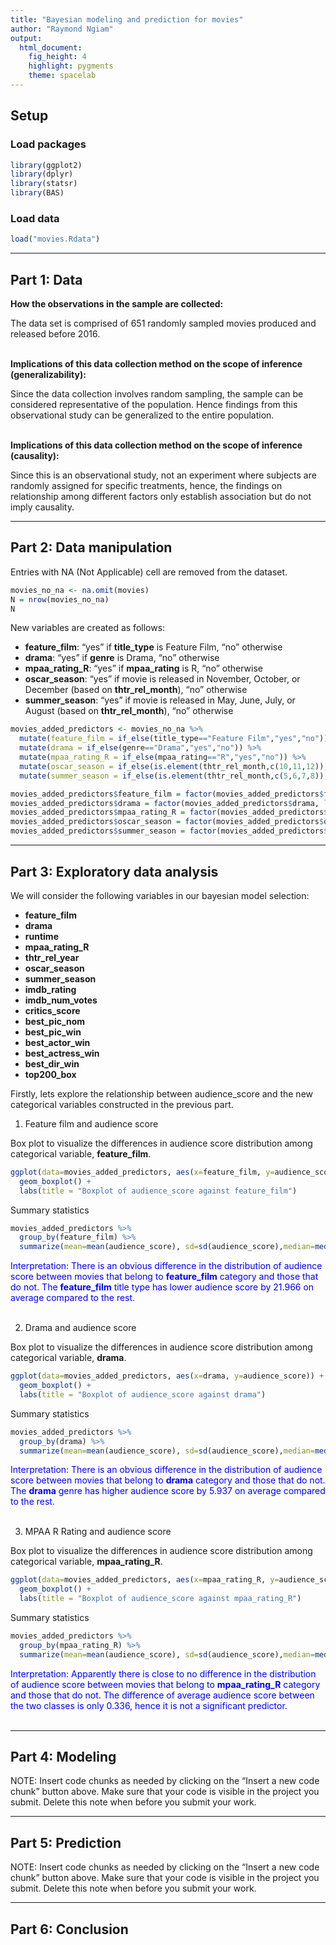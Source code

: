 ```yaml
---
title: "Bayesian modeling and prediction for movies"
author: "Raymond Ngiam"
output: 
  html_document: 
    fig_height: 4
    highlight: pygments
    theme: spacelab
---
```


## Setup

### Load packages

```r
library(ggplot2)
library(dplyr)
library(statsr)
library(BAS)
```

### Load data

```r
load("movies.Rdata")
```



* * *

## Part 1: Data

**How the observations in the sample are collected:**

The data set is comprised of 651 randomly sampled movies produced and released before 2016.
<br></br>

**Implications of this data collection method on the scope of inference (generalizability):**

Since the data collection involves random sampling, the sample can be considered representative of the population. Hence findings from this observational study can be generalized to the entire population.
<br></br>

**Implications of this data collection method on the scope of inference (causality):**

Since this is an observational study, not an experiment where subjects are randomly assigned for specific treatments, hence, the findings on relationship among different factors only establish association but do not imply causality.

* * *

## Part 2: Data manipulation

Entries with NA (Not Applicable) cell are removed from the dataset.
```r
movies_no_na <- na.omit(movies)
N = nrow(movies_no_na)
N
```

New variables are created as follows:

+ **feature_film**: "yes" if **title_type** is Feature Film, "no" otherwise
+ **drama**: "yes" if **genre** is Drama, "no" otherwise
+ **mpaa_rating_R**: "yes" if **mpaa_rating** is R, "no" otherwise
+ **oscar_season**: "yes" if movie is released in November, October, or December (based on **thtr_rel_month**), "no" otherwise
+ **summer_season**: "yes" if movie is released in May, June, July, or August (based on **thtr_rel_month**), "no" otherwise 

```r
movies_added_predictors <- movies_no_na %>%
  mutate(feature_film = if_else(title_type=="Feature Film","yes","no")) %>%
  mutate(drama = if_else(genre=="Drama","yes","no")) %>%
  mutate(mpaa_rating_R = if_else(mpaa_rating=="R","yes","no")) %>%
  mutate(oscar_season = if_else(is.element(thtr_rel_month,c(10,11,12)),"yes","no")) %>%
  mutate(summer_season = if_else(is.element(thtr_rel_month,c(5,6,7,8)),"yes","no"))

movies_added_predictors$feature_film = factor(movies_added_predictors$feature_film, levels = c("yes", "no"))
movies_added_predictors$drama = factor(movies_added_predictors$drama, levels = c("yes", "no"))
movies_added_predictors$mpaa_rating_R = factor(movies_added_predictors$mpaa_rating_R, levels = c("yes", "no"))
movies_added_predictors$oscar_season = factor(movies_added_predictors$oscar_season, levels = c("yes", "no"))
movies_added_predictors$summer_season = factor(movies_added_predictors$summer_season, levels = c("yes", "no"))
```

* * *

## Part 3: Exploratory data analysis

We will consider the following variables in our bayesian model selection:

+ **feature_film**
+ **drama**
+ **runtime**
+ **mpaa_rating_R**
+ **thtr_rel_year**
+ **oscar_season**
+ **summer_season**
+ **imdb_rating**
+ **imdb_num_votes**
+ **critics_score**
+ **best_pic_nom**
+ **best_pic_win**
+ **best_actor_win**
+ **best_actress_win**
+ **best_dir_win**
+ **top200_box**

Firstly, lets explore the relationship between audience_score and the new categorical variables constructed in the previous part.

1) Feature film and audience score

Box plot to visualize the differences in audience score distribution among categorical variable, **feature_film**.
```r
ggplot(data=movies_added_predictors, aes(x=feature_film, y=audience_score)) + 
  geom_boxplot() + 
  labs(title = "Boxplot of audience_score against feature_film")
```

Summary statistics
```r
movies_added_predictors %>%
  group_by(feature_film) %>%
  summarize(mean=mean(audience_score), sd=sd(audience_score),median=median(audience_score),IQR=IQR(audience_score),min=min(audience_score),max=max(audience_score), count=n())
```

<span style="color:blue">Interpretation: There is an obvious difference in the distribution of audience score between movies that belong to </span>
<span style="color:blue;font-weight:bold">feature_film</span>
<span style="color:blue"> category and those that do not. The </span>
<span style="color:blue;font-weight:bold">feature_film</span>
<span style="color:blue"> title type has lower audience score by 21.966 on average compared to the rest.</span>
<br> </br>

2) Drama and audience score

Box plot to visualize the differences in audience score distribution among categorical variable, **drama**.
```r
ggplot(data=movies_added_predictors, aes(x=drama, y=audience_score)) + 
  geom_boxplot() + 
  labs(title = "Boxplot of audience_score against drama")
```

Summary statistics
```r
movies_added_predictors %>%
  group_by(drama) %>%
  summarize(mean=mean(audience_score), sd=sd(audience_score),median=median(audience_score),IQR=IQR(audience_score),min=min(audience_score),max=max(audience_score), count=n())
```

<span style="color:blue">Interpretation: There is an obvious difference in the distribution of audience score between movies that belong to </span>
<span style="color:blue;font-weight:bold">drama</span>
<span style="color:blue"> category and those that do not. The </span>
<span style="color:blue;font-weight:bold">drama</span>
<span style="color:blue"> genre has higher audience score by 5.937 on average compared to the rest.</span>
<br> </br>

3) MPAA R Rating and audience score

Box plot to visualize the differences in audience score distribution among categorical variable, **mpaa_rating_R**.
```r
ggplot(data=movies_added_predictors, aes(x=mpaa_rating_R, y=audience_score)) + 
  geom_boxplot() + 
  labs(title = "Boxplot of audience_score against mpaa_rating_R")
```

Summary statistics
```r
movies_added_predictors %>%
  group_by(mpaa_rating_R) %>%
  summarize(mean=mean(audience_score), sd=sd(audience_score),median=median(audience_score),IQR=IQR(audience_score),min=min(audience_score),max=max(audience_score), count=n())
```

<span style="color:blue">Interpretation: Apparently there is close to no difference in the distribution of audience score between movies that belong to </span>
<span style="color:blue;font-weight:bold">mpaa_rating_R</span>
<span style="color:blue"> category and those that do not. The difference of average audience score between the two classes is only 0.336, hence it is not a significant predictor.</span>
<br> </br>

* * *

## Part 4: Modeling

NOTE: Insert code chunks as needed by clicking on the "Insert a new code chunk" 
button above. Make sure that your code is visible in the project you submit. 
Delete this note when before you submit your work.

* * *

## Part 5: Prediction

NOTE: Insert code chunks as needed by clicking on the "Insert a new code chunk" 
button above. Make sure that your code is visible in the project you submit. 
Delete this note when before you submit your work.

* * *

## Part 6: Conclusion


